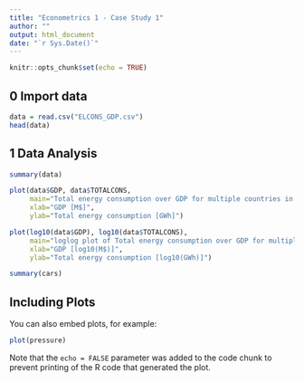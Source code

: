 ```yaml
---
title: "Econometrics 1 - Case Study 1"
author: ""
output: html_document
date: "`r Sys.Date()`"
---
```


```r
knitr::opts_chunk$set(echo = TRUE)
```

## 0 Import data

```r
data = read.csv("ELCONS_GDP.csv")
head(data)
```

## 1 Data Analysis

```r
summary(data)
```

```r
plot(data$GDP, data$TOTALCONS,
     main="Total energy consumption over GDP for multiple countries in the year 2000",
     xlab="GDP [M$]",
     ylab="Total energy consumption [GWh]")
```

```r
plot(log10(data$GDP), log10(data$TOTALCONS),
     main="loglog plot of Total energy consumption over GDP for multiple countries in the year 2000",
     xlab="GDP [log10(M$)]",
     ylab="Total energy consumption [log10(GWh)]")
```



```r
summary(cars)
```

## Including Plots

You can also embed plots, for example:

```r
plot(pressure)
```

Note that the `echo = FALSE` parameter was added to the code chunk to prevent printing of the R code that generated the plot.
